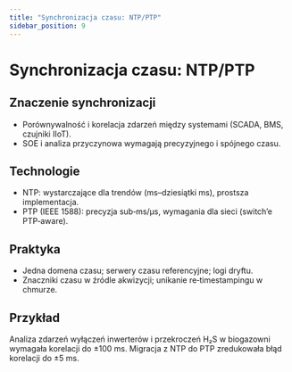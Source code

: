 ```yaml
---
title: "Synchronizacja czasu: NTP/PTP"
sidebar_position: 9
---
```


# Synchronizacja czasu: NTP/PTP

## Znaczenie synchronizacji

- Porównywalność i korelacja zdarzeń między systemami (SCADA, BMS, czujniki IIoT).
- SOE i analiza przyczynowa wymagają precyzyjnego i spójnego czasu.

## Technologie

- NTP: wystarczające dla trendów (ms–dziesiątki ms), prostsza implementacja.
- PTP (IEEE 1588): precyzja sub‑ms/µs, wymagania dla sieci (switch’e PTP‑aware).

## Praktyka

- Jedna domena czasu; serwery czasu referencyjne; logi dryftu.
- Znaczniki czasu w źródle akwizycji; unikanie re‑timestampingu w chmurze.

## Przykład

Analiza zdarzeń wyłączeń inwerterów i przekroczeń H₂S w biogazowni wymagała korelacji do ±100 ms. Migracja z NTP do PTP zredukowała błąd korelacji do ±5 ms.


